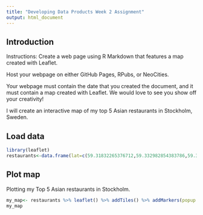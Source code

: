 ```yaml
---
title: "Developing Data Products Week 2 Assignment"
output: html_document
---
```


## Introduction

Instructions: 
Create a web page using R Markdown that features a map created with Leaflet. 

Host your webpage on either GitHub Pages, RPubs, or NeoCities.

Your webpage must contain the date that you created the document, and it must contain a map created with Leaflet. We would love to see you show off your creativity! 

I will create an interactive map of my top 5 Asian restaurants in Stockholm, Sweden.

## Load data

```r
library(leaflet)
restaurants<-data.frame(lat=c(59.31832265376712,59.332982854383786,59.34778201788994,59.340709858423516,59.313661778540045),lng=c(18.053591602065683,18.047128029334733,18.066917468119044,18.041738941424036,18.08569378976499),name=c("Lao Lao","Eat East","Hao Kök","Minh Mat","Mormors Restaurang & Dumplings"))
```

## Plot map
Plotting my Top 5 Asian restaurants in Stockholm.

```r
my_map<- restaurants %>% leaflet() %>% addTiles() %>% addMarkers(popup =restaurants$name,clusterOptions = markerClusterOptions())
my_map
```

